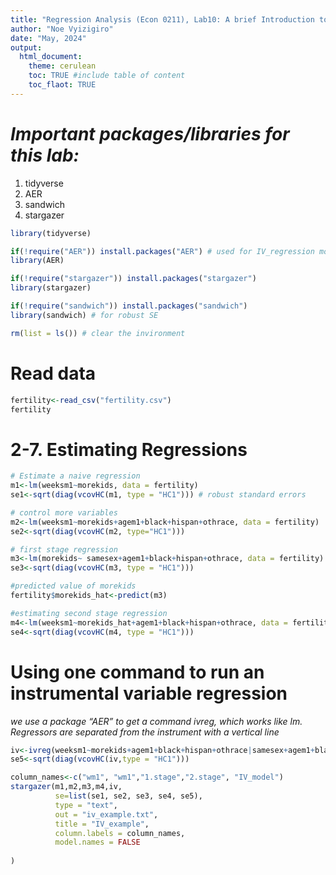```yaml
---
title: "Regression Analysis (Econ 0211), Lab10: A brief Introduction to IV Regression in R"
author: "Noe Vyizigiro"
date: "May, 2024"
output:
  html_document:
    theme: cerulean
    toc: TRUE #include table of content
    toc_flaot: TRUE
---
```

# *Important packages/libraries for this lab:*
1. tidyverse
2. AER
3. sandwich
4. stargazer

```r

library(tidyverse)

if(!require("AER")) install.packages("AER") # used for IV_regression model
library(AER)

if(!require("stargazer")) install.packages("stargazer")
library(stargazer)

if(!require("sandwich")) install.packages("sandwich")
library(sandwich) # for robust SE

rm(list = ls()) # clear the invironment

```

# Read data
```r
fertility<-read_csv("fertility.csv")
fertility
```
# 2-7. Estimating Regressions
```r
# Estimate a naive regression
m1<-lm(weeksm1~morekids, data = fertility)
se1<-sqrt(diag(vcovHC(m1, type = "HC1"))) # robust standard errors

# control more variables
m2<-lm(weeksm1~morekids+agem1+black+hispan+othrace, data = fertility)
se2<-sqrt(diag(vcovHC(m2, type="HC1")))

# first stage regression
m3<-lm(morekids~ samesex+agem1+black+hispan+othrace, data = fertility)
se3<-sqrt(diag(vcovHC(m3, type = "HC1")))

#predicted value of morekids
fertility$morekids_hat<-predict(m3)

#estimating second stage regression
m4<-lm(weeksm1~morekids_hat+agem1+black+hispan+othrace, data = fertility)
se4<-sqrt(diag(vcovHC(m4, type = "HC1")))
```
# Using one command to run an instrumental variable regression
*we use a package "AER" to get a command ivreg, which works like lm. Regressors are separated from the instrument with a vertical line*
```r
iv<-ivreg(weeksm1~morekids+agem1+black+hispan+othrace|samesex+agem1+black+hispan+othrace, data = fertility)
se5<-sqrt(diag(vcovHC(iv,type = "HC1")))
```

```r
column_names<-c("wm1", "wm1","1.stage","2.stage", "IV_model")
stargazer(m1,m2,m3,m4,iv,
          se=list(se1, se2, se3, se4, se5),
          type = "text",
          out = "iv_example.txt",
          title = "IV_example",
          column.labels = column_names,
          model.names = FALSE
          
)
```



